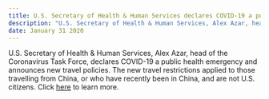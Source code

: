 ```yaml
---
title: U.S. Secretary of Health & Human Services declares COVID-19 a public health emergency, announcing new travel policies
description: "U.S. Secretary of Health & Human Services, Alex Azar, head of the..."
date: January 31 2020
---
```


U.S. Secretary of Health & Human Services, Alex Azar, head of the Coronavirus Task Force, declares COVID-19 a public health emergency and announces new travel policies. The new travel restrictions applied to those travelling from China, or who have recently been in China, and are not U.S. citizens.
Click [here](https://www.npr.org/sections/health-shots/2020/01/31/801686524/trump-declares-coronavirus-a-public-health-emergency-and-restricts-travel-from-c) to learn more.
